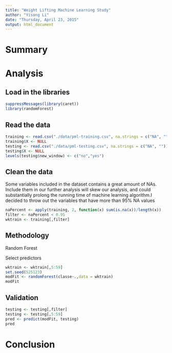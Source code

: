 ```yaml
---
title: "Weight Lifting Machine Learning Study"
author: "Yisong Li"
date: "Thursday, April 23, 2015"
output: html_document
---
```

# Summary


# Analysis

## Load in the libraries
```r
suppressMessages(library(caret))
library(randomForest)
```

## Read the data

```r
training <- read.csv("./data/pml-training.csv", na.strings = c("NA", ""))
training$X <- NULL
testing <- read.csv("./data/pml-testing.csv", na.strings = c("NA", ""))
testing$X <- NULL
levels(testing$new_window) <- c("no","yes")
```

## Clean the data

Some variables included in the dataset contains a great amount of NAs. Include them in our further analysis will skew our analysis, and could substantially prolong the running time of machine learning algorithm.I decided to throw out the variables that have more than 95% NA values

```r
naPercent <- apply(training, 2, function(x) sum(is.na(x))/length(x))
filter <- naPercent < 0.95
wktrain <- training[,filter]
```
## Methodology
Random Forest

Select predictors

```r
wktrain <- wktrain[,5:59]
set.seed(525123)
modFit <- randomForest(classe~.,data = wktrain)
modFit
```

## Validation
```r
testing <- testing[,filter]
testing <- testing[,5:59]
pred <- predict(modFit, testing)
pred
```

# Conclusion
